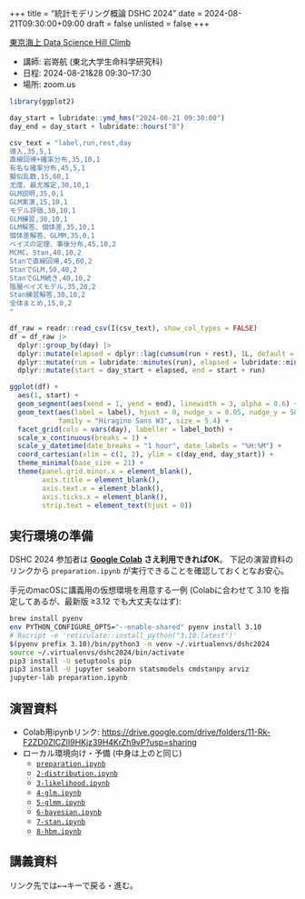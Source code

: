 +++
title = "統計モデリング概論 DSHC 2024"
date = 2024-08-21T09:30:00+09:00
draft = false
unlisted = false
+++

[東京海上 Data Science Hill Climb](https://tokiomarine-dshc.com/)

- 講師: 岩嵜航 (東北大学生命科学研究科)
- 日程: 2024-08-21&28 09:30--17:30
- 場所: zoom.us

```r
library(ggplot2)

day_start = lubridate::ymd_hms("2024-08-21 09:30:00")
day_end = day_start + lubridate::hours("8")

csv_text = "label,run,rest,day
導入,35,5,1
直線回帰+確率分布,35,10,1
有名な確率分布,45,5,1
擬似乱数,15,60,1
尤度、最尤推定,30,10,1
GLM説明,35,0,1
GLM実演,15,10,1
モデル評価,30,10,1
GLM練習,30,10,1
GLM解答、個体差,35,10,1
個体差解答、GLMM,35,0,1
ベイズの定理、事後分布,45,10,2
MCMC、Stan,40,10,2
Stanで直線回帰,45,60,2
StanでGLM,50,40,2
StanでGLM続き,40,10,2
階層ベイズモデル,35,20,2
Stan練習解答,30,10,2
全体まとめ,15,0,2
"

df_raw = readr::read_csv(I(csv_text), show_col_types = FALSE)
df = df_raw |>
  dplyr::group_by(day) |>
  dplyr::mutate(elapsed = dplyr::lag(cumsum(run + rest), 1L, default = 0)) |>
  dplyr::mutate(run = lubridate::minutes(run), elapsed = lubridate::minutes(elapsed)) |>
  dplyr::mutate(start = day_start + elapsed, end = start + run)

ggplot(df) +
  aes(1, start) +
  geom_segment(aes(xend = 1, yend = end), linewidth = 3, alpha = 0.6) +
  geom_text(aes(label = label), hjust = 0, nudge_x = 0.05, nudge_y = 500,
            family = "Hiragino Sans W3", size = 5.4) +
  facet_grid(cols = vars(day), labeller = label_both) +
  scale_x_continuous(breaks = 1) +
  scale_y_datetime(date_breaks = "1 hour", date_labels = "%H:%M") +
  coord_cartesian(xlim = c(1, 2), ylim = c(day_end, day_start)) +
  theme_minimal(base_size = 21) +
  theme(panel.grid.minor.x = element_blank(),
        axis.title = element_blank(),
        axis.text.x = element_blank(),
        axis.ticks.x = element_blank(),
        strip.text = element_text(hjust = 0))
```

## 実行環境の準備

DSHC 2024 参加者は
**[Google Colab](https://colab.research.google.com/?hl=en) さえ利用できればOK**。
下記の演習資料のリンクから
`preparation.ipynb` が実行できることを確認しておくとなお安心。

手元のmacOSに講義用の仮想環境を用意する一例
(Colabに合わせて 3.10 を指定してあるが、最新版 ≥3.12 でも大丈夫なはず):
```sh
brew install pyenv
env PYTHON_CONFIGURE_OPTS="--enable-shared" pyenv install 3.10
# Rscript -e 'reticulate::install_python("3.10:latest")'
$(pyenv prefix 3.10)/bin/python3 -m venv ~/.virtualenvs/dshc2024
source ~/.virtualenvs/dshc2024/bin/activate
pip3 install -U setuptools pip
pip3 install -U jupyter seaborn statsmodels cmdstanpy arviz
jupyter-lab preparation.ipynb
```


## 演習資料

- Colab用ipynbリンク:
  <https://drive.google.com/drive/folders/11-Rk-F2ZD0ZlCZlI9HKjz39H4KrZh9vP?usp=sharing>
- ローカル環境向け・予備 (中身は上のと同じ)
  - [`preparation.ipynb`](./preparation.ipynb)
  - [`2-distribution.ipynb`](./2-distribution.ipynb)
  - [`3-likelihood.ipynb`](./3-likelihood.ipynb)
  - [`4-glm.ipynb`](4-glm.ipynb)
  - [`5-glmm.ipynb`](4-glm.ipynb)
  - [`6-bayesian.ipynb`](6-bayesian.ipynb)
  - [`7-stan.ipynb`](7-stan.ipynb)
  - [`8-hbm.ipynb`](8-hbm.ipynb)


## 講義資料

リンク先では<kbd>←</kbd><kbd>→</kbd>キーで戻る・進む。
